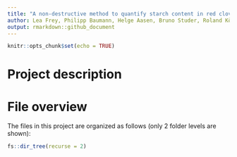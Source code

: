 ```yaml
---
title: "A non-destructive method to quantify starch content in red clover"
author: Lea Frey, Philipp Baumann, Helge Aasen, Bruno Studer, Roland Kölliker
output: rmarkdown::github_document
---
```


```r
knitr::opts_chunk$set(echo = TRUE)
```

# Project description

# File overview

The files in this project are organized as follows (only 2 folder levels are shown):

```r
fs::dir_tree(recurse = 2)
```


